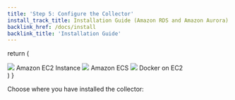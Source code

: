 ```yaml
---
title: 'Step 5: Configure the Collector'
install_track_title: Installation Guide (Amazon RDS and Amazon Aurora)
backlink_href: /docs/install
backlink_title: 'Installation Guide'
---
```




  return (
    <div className={styles.installChoice}>
      <Link className={styles.installChoiceStep} to="05_configure_the_collector_ec2">
        <img src={imgAwsEc2} />
        Amazon EC2 Instance
      </Link>
      <Link className={styles.installChoiceStep} to="05_configure_the_collector_ecs">
        <img src={imgAwsEcs} />
        Amazon ECS
      </Link>
      <Link className={styles.installChoiceStep} to="05_configure_the_collector_docker">
        <img src={imgDocker} />
        Docker on EC2
      </Link>
    </div>
  )
}

Choose where you have installed the collector:

<SelectCollectorPlatform />
